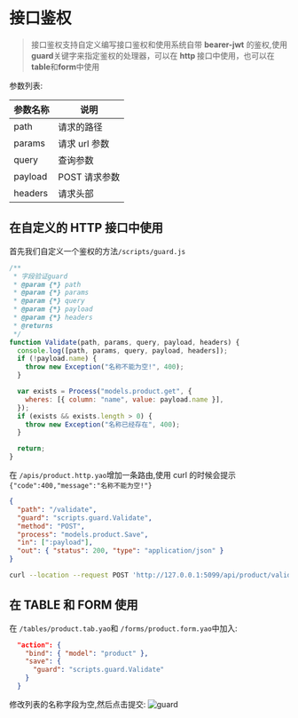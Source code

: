 # 接口鉴权

<blockquote>
  接口鉴权支持自定义编写接口鉴权和使用系统自带 <strong>bearer-jwt</strong>
  的鉴权,使用<strong>guard</strong>关键字来指定鉴权的处理器，可以在 <strong>
    http
  </strong>接口中使用，也可以在<strong>table</strong>和<strong>form</strong>中使用
</blockquote>

参数列表:

| 参数名称 | 说明          |
| -------- | ------------- |
| path     | 请求的路径    |
| params   | 请求 url 参数 |
| query    | 查询参数      |
| payload  | POST 请求参数 |
| headers  | 请求头部      |

## 在自定义的 HTTP 接口中使用

首先我们自定义一个鉴权的方法`/scripts/guard.js`

```javascript
/**
 * 字段验证guard
 * @param {*} path
 * @param {*} params
 * @param {*} query
 * @param {*} payload
 * @param {*} headers
 * @returns
 */
function Validate(path, params, query, payload, headers) {
  console.log([path, params, query, payload, headers]);
  if (!payload.name) {
    throw new Exception("名称不能为空!", 400);
  }

  var exists = Process("models.product.get", {
    wheres: [{ column: "name", value: payload.name }],
  });
  if (exists && exists.length > 0) {
    throw new Exception("名称已经存在", 400);
  }

  return;
}
```

在 `/apis/product.http.yao`增加一条路由,使用 curl 的时候会提示 `{"code":400,"message":"名称不能为空!"}`

```json
{
  "path": "/validate",
  "guard": "scripts.guard.Validate",
  "method": "POST",
  "process": "models.product.Save",
  "in": [":payload"],
  "out": { "status": 200, "type": "application/json" }
}
```

```bash
curl --location --request POST 'http://127.0.0.1:5099/api/product/validate'
```

## 在 TABLE 和 FORM 使用

在 `/tables/product.tab.yao`和 `/forms/product.form.yao`中加入:

```json
  "action": {
    "bind": { "model": "product" },
    "save": {
      "guard": "scripts.guard.Validate"
    }
  }

```

修改列表的名称字段为空,然后点击提交:
![guard](./assets/guard.png)

<Div style={{ display: "flex", justifyContent: "space-between" }}>
  <Link type="prev" title="复杂数据查询" link="进阶/复杂数据查询"></Link>
  <Link type="next" title="数据导入" link="进阶/数据导入"></Link>
</Div>
